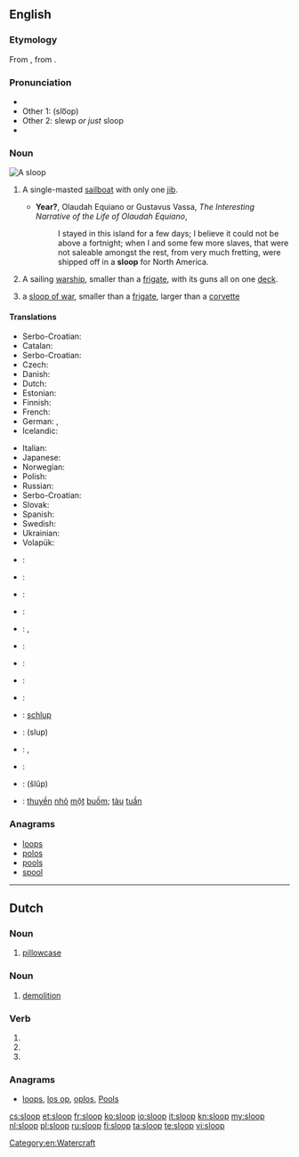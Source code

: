 ==English==

{{wikipedia}}

===Etymology===
From {{etyl|nl}} {{term|sloep||lang=nl}}, from {{etyl|dum}} {{term|slœpen||lang=dum|to glide}}.

===Pronunciation===
* {{IPA|/slup/}}
* Other 1: (slo͞op)
* Other 2: slewp ''or just'' sloop
* {{rhymes|uːp}}

===Noun===
[[Image:Sloop (PSF).png|thumb|A sloop]]
{{en-noun}}

# {{nautical}} A single-masted [[sailboat]] with only one [[jib]].
#* '''Year?''', Olaudah Equiano or Gustavus Vassa, ''The Interesting Narrative of the Life of Olaudah Equiano'',
#*: I stayed in this island for a few days; I believe it could not be above a fortnight; when I and some few more slaves, that were not saleable amongst the rest, from very much fretting, were shipped off in a '''sloop''' for North America.
# {{military}} A sailing [[warship]], smaller than a [[frigate]], with its guns all on one [[deck]].
# a [[sloop of war]], smaller than a [[frigate]], larger than a [[corvette]]

====Translations====
{{rfc-tsort|duplicate language: Serbo-Croatian}}
{{trans-top|single-masted sailboat}}
* Serbo-Croatian: {{t-|sh|slup|m}}
* Catalan: {{t-|ca|sloop|m}}
* Serbo-Croatian: {{t-|sh|slup|m}}
* Czech: {{t-|cs|šalupa|f}}
* Danish: {{t-|da|slup}}
* Dutch: {{t+|nl|sloep}}
* Estonian: {{t-|et|luup}}
* Finnish: {{t+|fi|sluuppi}}
* French: {{t+|fr|sloop|m}}
* German: {{t-|de|Slup|f}}, {{t+|de|Schaluppe|f}}
* Icelandic: {{t-|is|slúppa}}
{{trans-mid}}
* Italian: {{t+|it|sloop|m}}
* Japanese: {{t-|ja|スループ|tr=surūpu}}
* Norwegian: {{t-|no|slupp}}
* Polish: {{t+|pl|slup|m}}
* Russian: {{t+|ru|шлюп|m|sc=Cyrl|tr=šljup}}
* Serbo-Croatian: {{t-|sh|слуп|m|sc=Cyrl}}
* Slovak: {{t-|sk|šalupa|f}}
* Spanish: {{t-|es|balandra|f}}
* Swedish: {{t-|sv|slup}}
* Ukrainian: {{t-|uk|шлюп|m}}
* Volapük: {{t+|vo|jalup}}
{{trans-bottom}}

{{checktrans-top}}
* {{ttbc|Catalan}}: {{t-|ca|balandra|f}}
* {{ttbc|Danish}}: {{t-|da|slup}}
* {{ttbc|Dutch}}: {{t+|nl|sloep}}
* {{ttbc|French}}: {{t+|fr|sloop|m}}
* {{ttbc|German}}: {{t+|de|Schaluppe|f}}, {{t-|de|Slup|f}}
* {{ttbc|Icelandic}}: {{t-|is|slúppa}}
* {{ttbc|Italian}}: {{t+|it|corvetta|f}}
* {{ttbc|Japanese}}: {{t-|ja|スループ|tr=surūpu}}
{{trans-mid}}
* {{ttbc|Norwegian}}: {{t-|no|slupp}}
* {{ttbc|Low Saxon}}: [[schlup]]
* {{ttbc|sh}}: {{t-|sh|слуп|m|sc=Cyrl}} (slup)
* {{ttbc|Spanish}}: {{t-|es|balandra|f}}, {{t+|es|chalupa|f}}
* {{ttbc|Swedish}}: {{t-|sv|slup}}
* {{ttbc|Ukrainian}}: {{t-|uk|шлюп|m}} (šlǔp)
* {{ttbc|Vietnamese}}: [[thuyền]] [[nhỏ]] [[một]] [[buồm]]; [[tàu]] [[tuần]] {{t+|vi|tra}}
{{trans-bottom}}

===Anagrams===
* [[loops#English|loops]]
* [[polos#English|polos]]
* [[pools#English|pools]]
* [[spool#English|spool]]

[[Category:en:Watercraft]]

----

==Dutch==

===Noun===
{{nl-noun|c|slopen|sloopje}}

# [[pillowcase]]

===Noun===
{{nl-noun|m|-|-}}

# [[demolition]]

===Verb===
{{head|nl}}

# {{nl-verb-form|n=sg|t=past|m=ind|sluipen}}
# {{nl-verb-form|p=1|n=sg|t=pres|m=ind|slopen}}
# {{nl-verb-form|m=imp|slopen}}

===Anagrams===
* [[loops#Dutch|loops]], [[los op#Dutch|los op]], [[oplos#Dutch|oplos]], [[Pools#Dutch|Pools]]

[[cs:sloop]]
[[et:sloop]]
[[fr:sloop]]
[[ko:sloop]]
[[io:sloop]]
[[it:sloop]]
[[kn:sloop]]
[[my:sloop]]
[[nl:sloop]]
[[pl:sloop]]
[[ru:sloop]]
[[fi:sloop]]
[[ta:sloop]]
[[te:sloop]]
[[vi:sloop]]
